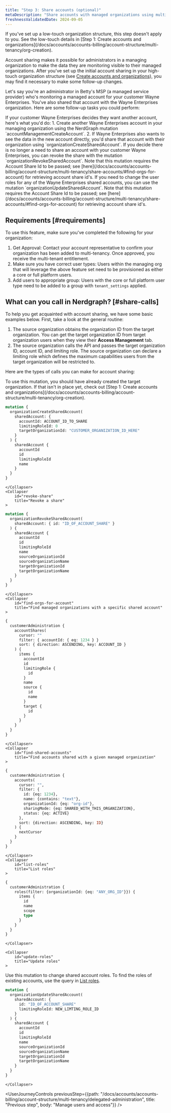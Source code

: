 ```yaml
---
title: "Step 3: Share accounts (optional)" 
metaDescription: "Share accounts with managed organizations using multi-tenency"
freshnessValidatedDate: 2024-09-05
---
```


<Callout variant="important">
  If you've set up a low-touch organization structure, this step doesn't apply to you. See the low-touch details in [Step 1: Create accounts and organizations](/docs/accounts/accounts-billing/account-structure/multi-tenancy/org-creation).
</Callout>

Account sharing makes it possible for administrators in a managing organization to make the data they are monitoring visible to their managed organizations. After you've set up the initial account sharing in your high-touch organization structure (see [Create accounts and organizations](/docs/accounts/accounts-billing/account-structure/multi-tenancy/org-creation)), you may find it necessary to make some follow-up changes. 

Let's say you're an administrator in Betty's MSP (a managed service provider) who's monitoring a managed account for your customer Wayne Enterprises. You've also shared that account with the Wayne Enterprises organization. Here are some follow-up tasks you could perform:

<CollapserGroup>
    <Collapser
        id="create-share-accounts"
        title="Create and share additional accounts"
    >
      If your customer Wayne Enterprises decides they want another account, here's what you'd do: 
        1. Create another Wayne Enterprises account in your managing organization using the NerdGraph mutation `accountManagementCreateAccount`. 
        2. If Wayne Enterprises also wants to see the data in the new account directly, you'd share that account with their organization using `organizationCreateSharedAccount`.  
    </Collapser>
    <Collapser
        id="revoke-access-to-share"
        title="Revoke access to a shared account"
    >
      If you decide there is no longer a need to share an account with your customer Wayne Enterprises, you can revoke the share with the mutation `organizationRevokeSharedAccount`. Note that this mutation requires the Account Share Id to be passed; see [here](/docs/accounts/accounts-billing/account-structure/multi-tenancy/share-accounts/#find-orgs-for-account) for retrieving account share id's.
    </Collapser>
    <Collapser
        id="update-roles"
        title="Update the roles for a shared account"
    >
      If you need to change the user roles for any of the Wayne Enterprises shared accounts, you can use the mutation `organizationUpdateSharedAccount`. Note that this mutation requires the Account Share Id to be passed; see [here](/docs/accounts/accounts-billing/account-structure/multi-tenancy/share-accounts/#find-orgs-for-account) for retrieving account share id's.
    </Collapser>
</CollapserGroup>

## Requirements [#requirements]

To use this feature, make sure you've completed the following for your organization:

1. Get Approval: Contact your account representative to confirm your organization has been added to multi-tenancy. Once approved, you receive the multi-tenant entitlement.
2. Make sure you have correct user types: Users within the managing org that will leverage the above feature set need to be provisioned as either a core or full platform users.
3. Add users to appropriate group: Users with the core or full platform user type need to be added to a group with `tenant_settings` applied. 

## What can you call in Nerdgraph? [#share-calls]

To help you get acquainted with account sharing, we have some basic examples below. First, take a look at the general routine:

1. The source organization obtains the organization ID from the target organization. You can get the target organization ID from target organization users when they view their **Access Management** tab. 
2. The source organization calls the API and passes the target organization ID, account ID, and limiting role. The source organization can declare a limiting role which defines the maximum capabilities users from the target organization will be restricted to.

Here are the types of calls you can make for account sharing:

<CollapserGroup>
    <Collapser
        id="create-a-share"
        title="Create a share"
    >
To use this mutation, you should have already created the target organization. If that isn't in place yet, check out [Step 1: Create accounts and organizations](/docs/accounts/accounts-billing/account-structure/multi-tenancy/org-creation). 

```graphql
mutation {
  organizationCreateSharedAccount(
    sharedAccount: {
      accountId: ACCOUNT_ID_TO_SHARE
      limitingRoleId: 0
      targetOrganizationId: "CUSTOMER_ORGANIZATION_ID_HERE"
    }
  ) {
    sharedAccount {
      accountId
      id
      limitingRoleId
      name
    }
  }
}
```
    </Collapser>
    <Collapser
        id="revoke-share"
        title="Revoke a share"
    >
```graphql
mutation {
  organizationRevokeSharedAccount(
    sharedAccount: { id: "ID_OF_ACCOUNT_SHARE" }
  ) {
    sharedAccount {
      accountId
      id
      limitingRoleId
      name
      sourceOrganizationId
      sourceOrganizationName
      targetOrganizationId
      targetOrganizationName
    }
  }
}
```
    </Collapser>
    <Collapser
        id="find-orgs-for-account"
        title="Find managed organizations with a specific shared account"
    >
```graphql
{
  customerAdministration {
    accountShares(
      cursor: ""
      filter: { accountId: { eq: 1234 } }
      sort: { direction: ASCENDING, key: ACCOUNT_ID }
    ) {
      items {
        accountId
        id
        limitingRole {
          id
        }
        name
        source {
          id
          name
        }
        target {
          id
        }
      }
    }
  }
}
```
    </Collapser>
    <Collapser
        id="find-shared-accounts"
        title="Find accounts shared with a given managed organization"
    >
```graphql
{
  customerAdministration {
    accounts(
      cursor: "",
      filter: {
        id: {eq: 1234},
        name: {contains: "text"},
        organizationId: {eq: "org-id"},
        sharingMode: {eq: SHARED_WITH_THIS_ORGANIZATION},
        status: {eq: ACTIVE}
      },
      sort: {direction: ASCENDING, key: ID}
    ) {
      nextCursor
    }
  }
}
```
    </Collapser>
    <Collapser
        id="list-roles"
        title="List roles"
    >
```graphql
{
  customerAdministration {
    roles(filter: {organizationId: {eq: "ANY_ORG_ID"}}) {
      items {
        id
        name
        scope
        type
      }
    }
  }
}
```
    </Collapser>

    <Collapser
        id="update-roles"
        title="Update roles"
    >
Use this mutation to change shared account roles. To find the roles of existing accounts, use the query in [List roles](#list-roles).

```graphql
mutation {
  organizationUpdateSharedAccount(
    sharedAccount: {
      id: "ID_OF_ACCOUNT_SHARE"
      limitingRoleId: NEW_LIMTING_ROLE_ID
    }
  ) {
    sharedAccount {
      accountId
      id
      limitingRoleId
      name
      sourceOrganizationId
      sourceOrganizationName
      targetOrganizationId
      targetOrganizationName
    }
  }
}
```
    </Collapser>
</CollapserGroup>


<UserJourneyControls
previousStep={{path: "/docs/accounts/accounts-billing/account-structure/multi-tenancy/delegated-administration", title: "Previous step", body: "Manage users and access"}}
/>
